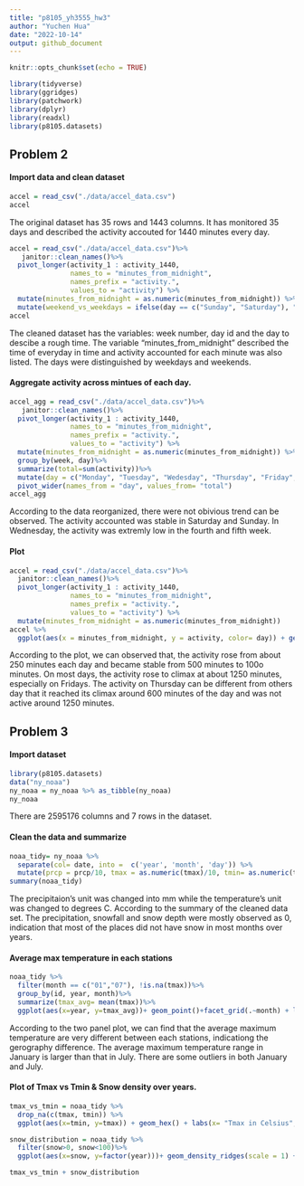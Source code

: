 ```yaml
---
title: "p8105_yh3555_hw3"
author: "Yuchen Hua"
date: "2022-10-14"
output: github_document
---
```


```r
knitr::opts_chunk$set(echo = TRUE)

library(tidyverse)
library(ggridges)
library(patchwork)
library(dplyr)
library(readxl)
library(p8105.datasets)
```


## Problem 2
#### Import data and clean dataset
```r
accel = read_csv("./data/accel_data.csv")
accel
```
The original dataset has 35 rows and 1443 columns. It has monitored 35 days and described the activity accouted for 1440 minutes every day. 
```r
accel = read_csv("./data/accel_data.csv")%>%
   janitor::clean_names()%>%
  pivot_longer(activity_1 : activity_1440,
               names_to = "minutes_from_midnight",
               names_prefix = "activity.",
               values_to = "activity") %>%
  mutate(minutes_from_midnight = as.numeric(minutes_from_midnight)) %>%
  mutate(weekend_vs_weekdays = ifelse(day == c("Sunday", "Saturday"), "weekend", "weekday"))
accel
```
The cleaned dataset has the variables: week number, day id and the day to descibe a rough time. The variable "minutes_from_midnight" described the time of everyday in time and activity accounted for each minute was also listed. The days were distinguished by weekdays and weekends. 

#### Aggregate activity across mintues of each day. 
```r
accel_agg = read_csv("./data/accel_data.csv")%>%
   janitor::clean_names()%>%
  pivot_longer(activity_1 : activity_1440,
               names_to = "minutes_from_midnight",
               names_prefix = "activity.",
               values_to = "activity") %>%
  mutate(minutes_from_midnight = as.numeric(minutes_from_midnight)) %>%
  group_by(week, day)%>%
  summarize(total=sum(activity))%>%
  mutate(day = c("Monday", "Tuesday", "Wedesday", "Thursday", "Friday", "Saturday", "Sunday"))%>%
  pivot_wider(names_from = "day", values_from= "total")
accel_agg
```
According to the data reorganized, there were not obivious trend can be observed. The activity accounted was stable in Saturday and Sunday. In Wednesday, the activity was extremly low in the fourth and fifth week. 

#### Plot 
```r
accel = read_csv("./data/accel_data.csv")%>%
  janitor::clean_names()%>%
  pivot_longer(activity_1 : activity_1440,
               names_to = "minutes_from_midnight",
               names_prefix = "activity.",
               values_to = "activity") %>%
  mutate(minutes_from_midnight = as.numeric(minutes_from_midnight))
accel %>%
  ggplot(aes(x = minutes_from_midnight, y = activity, color= day)) + geom_smooth(se= FALSE)  + labs(x = "minutes from midnight", y="activity", title="Activity accounts every day by minutes")
```
According to the plot, we can observed that, the activity rose from about 250 minutes each day and became stable from 500 minutes to 100o minutes. On most days, the activity rose to climax at about 1250 minutes, especially on Fridays. The activity on Thursday can be different from others day that it reached its climax around 600 minutes of the day and was not active around 1250 minutes. 

## Problem 3
#### Import dataset
```r
library(p8105.datasets)
data("ny_noaa")
ny_noaa = ny_noaa %>% as_tibble(ny_noaa)
ny_noaa
```
There are 2595176 columns and 7 rows in the dataset.

#### Clean the data and summarize
```r
noaa_tidy= ny_noaa %>% 
  separate(col= date, into =  c('year', 'month', 'day')) %>%
  mutate(prcp = prcp/10, tmax = as.numeric(tmax)/10, tmin= as.numeric(tmin)/10)
summary(noaa_tidy)
```
The precipitaion's unit was changed into mm while the temperature's unit was changed to degrees C. 
According to the summary of the cleaned data set. The precipitation, snowfall and snow depth were mostly observed as 0, indication that most of the places did not have snow in most months over years. 


#### Average max temperature in each stations
```r
noaa_tidy %>%
  filter(month == c("01","07"), !is.na(tmax))%>%
  group_by(id, year, month)%>%
  summarize(tmax_avg= mean(tmax))%>%
  ggplot(aes(x=year, y=tmax_avg))+ geom_point()+facet_grid(.~month) + labs(x="Year", y="Average Tmax", title="Average max temperature in January and in July in each station across years")
```
According to the two panel plot, we can find that the average maximum temperature are very different between each stations, indicationg the gerography difference. The average maximum temperature range in January is larger than that in July. There are some outliers in both January and July. 


#### Plot of Tmax vs Tmin & Snow density over years.
```r
tmax_vs_tmin = noaa_tidy %>%
  drop_na(c(tmax, tmin)) %>%
  ggplot(aes(x=tmin, y=tmax)) + geom_hex() + labs(x= "Tmax in Celsius", y= "Tmin in Celsius", title= "Tmax vs Tmin in each station across years")

snow_distribution = noaa_tidy %>%
  filter(snow>0, snow<100)%>%
  ggplot(aes(x=snow, y=factor(year)))+ geom_density_ridges(scale = 1) + labs(x = "snow density", y="year", "Snow density by year")

tmax_vs_tmin + snow_distribution
```





